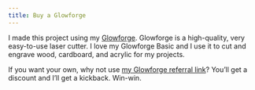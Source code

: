 ```yaml
---
title: Buy a Glowforge
---
```


I made this project using my [Glowforge](https://glowforge.com/). Glowforge is a
high-quality, very easy-to-use laser cutter. I love my Glowforge Basic and I
use it to cut and engrave wood, cardboard, and acrylic for my projects.

If you want your own, why not use [my Glowforge referral
link](https://glowforge.us/r/1MR4or)? You’ll get a discount and I’ll get a
kickback. Win-win.
